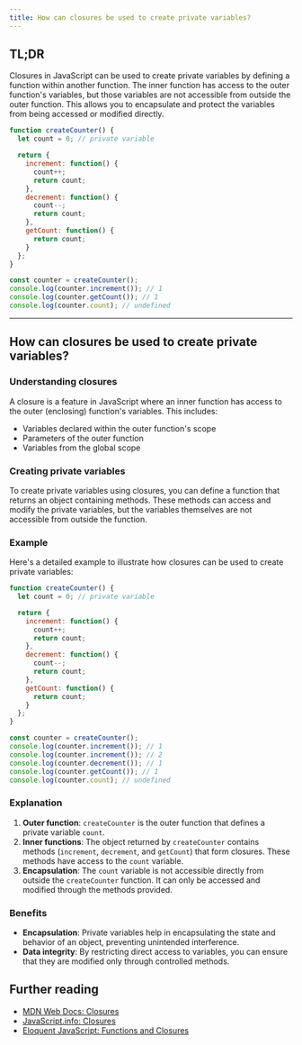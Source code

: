 ```yaml
---
title: How can closures be used to create private variables?
---
```


## TL;DR

Closures in JavaScript can be used to create private variables by defining a function within another function. The inner function has access to the outer function's variables, but those variables are not accessible from outside the outer function. This allows you to encapsulate and protect the variables from being accessed or modified directly.

```javascript
function createCounter() {
  let count = 0; // private variable

  return {
    increment: function() {
      count++;
      return count;
    },
    decrement: function() {
      count--;
      return count;
    },
    getCount: function() {
      return count;
    }
  };
}

const counter = createCounter();
console.log(counter.increment()); // 1
console.log(counter.getCount()); // 1
console.log(counter.count); // undefined
```

---

## How can closures be used to create private variables?

### Understanding closures

A closure is a feature in JavaScript where an inner function has access to the outer (enclosing) function's variables. This includes:

- Variables declared within the outer function's scope
- Parameters of the outer function
- Variables from the global scope

### Creating private variables

To create private variables using closures, you can define a function that returns an object containing methods. These methods can access and modify the private variables, but the variables themselves are not accessible from outside the function.

### Example

Here's a detailed example to illustrate how closures can be used to create private variables:

```javascript
function createCounter() {
  let count = 0; // private variable

  return {
    increment: function() {
      count++;
      return count;
    },
    decrement: function() {
      count--;
      return count;
    },
    getCount: function() {
      return count;
    }
  };
}

const counter = createCounter();
console.log(counter.increment()); // 1
console.log(counter.increment()); // 2
console.log(counter.decrement()); // 1
console.log(counter.getCount()); // 1
console.log(counter.count); // undefined
```

### Explanation

1. **Outer function**: `createCounter` is the outer function that defines a private variable `count`.
2. **Inner functions**: The object returned by `createCounter` contains methods (`increment`, `decrement`, and `getCount`) that form closures. These methods have access to the `count` variable.
3. **Encapsulation**: The `count` variable is not accessible directly from outside the `createCounter` function. It can only be accessed and modified through the methods provided.

### Benefits

- **Encapsulation**: Private variables help in encapsulating the state and behavior of an object, preventing unintended interference.
- **Data integrity**: By restricting direct access to variables, you can ensure that they are modified only through controlled methods.

## Further reading

- [MDN Web Docs: Closures](https://developer.mozilla.org/en-US/docs/Web/JavaScript/Closures)
- [JavaScript.info: Closures](https://javascript.info/closure)
- [Eloquent JavaScript: Functions and Closures](https://eloquentjavascript.net/03_functions.html#h_jxlmhe5yFI)

